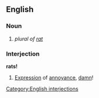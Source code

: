 ==English==
===Noun===
# ''plural of [[rat]]''
===Interjection===
'''rats!'''
# [[Expression]] of [[annoyance]], [[damn]]!
[[Category:English interjections]]